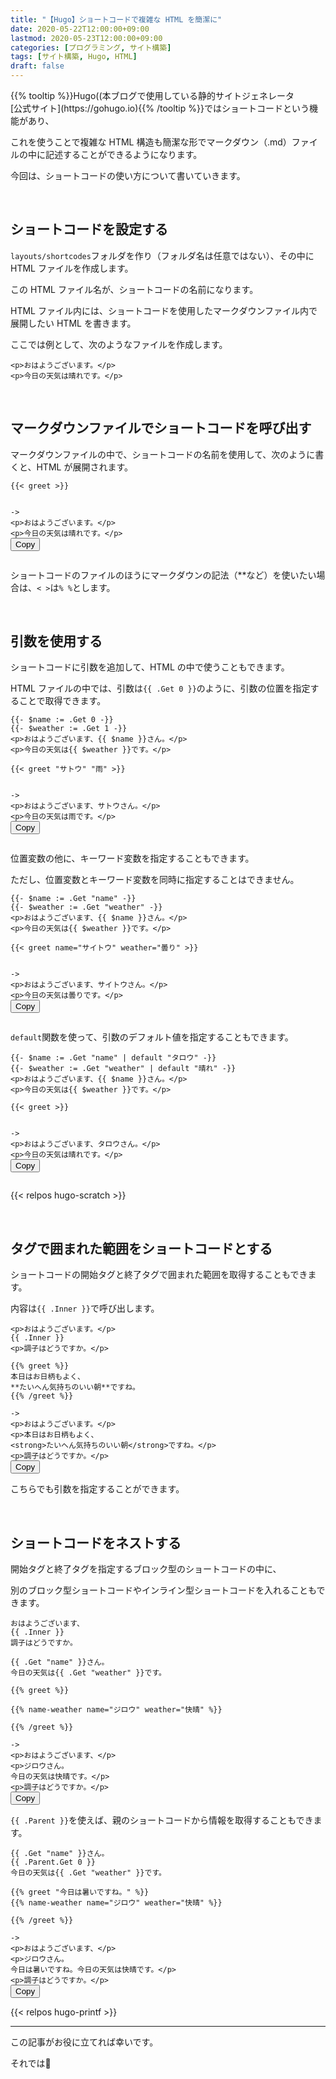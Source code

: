 ```yaml
---
title: "【Hugo】ショートコードで複雑な HTML を簡潔に"
date: 2020-05-22T12:00:00+09:00
lastmod: 2020-05-23T12:00:00+09:00
categories: [プログラミング, サイト構築]
tags: [サイト構築, Hugo, HTML]
draft: false
---
```


<p>
{{% tooltip %}}Hugo((本ブログで使用している静的サイトジェネレータ<br/>[公式サイト](https://gohugo.io){{% /tooltip %}}ではショートコードという機能があり、

これを使うことで複雑な HTML 構造も簡潔な形でマークダウン（.md）ファイルの中に記述することができるようになります。
</p>

今回は、ショートコードの使い方について書いていきます。

<!--more-->

<br/>

## ショートコードを設定する

`layouts/shortcodes`フォルダを作り（フォルダ名は任意ではない）、その中に HTML ファイルを作成します。

この HTML ファイル名が、ショートコードの名前になります。

HTML ファイル内には、ショートコードを使用したマークダウンファイル内で展開したい HTML を書きます。

ここでは例として、次のようなファイルを作成します。

```go-html-template {name="/layouts/shortcodes/greet.html"}
<p>おはようございます。</p>
<p>今日の天気は晴れです。</p>
```

<br/>

## マークダウンファイルでショートコードを呼び出す

マークダウンファイルの中で、ショートコードの名前を使用して、次のように書くと、HTML が展開されます。

<div class="highlight" style="position: relative;"><pre class="chroma"><code class="language-html" data-lang="html"><span>{</span>{< greet >}}

-&gt;
<span class="p">&lt;</span><span class="nt">p</span><span class="p"></span><span class="p">&gt;</span>おはようございます。<span class="p">&lt;</span><span class="p">/</span><span class="nt">p</span><span class="p">&gt;</span>
<span class="p">&lt;</span><span class="nt">p</span><span class="p"></span><span class="p">&gt;</span>今日の天気は晴れです。<span class="p">&lt;</span><span class="p">/</span><span class="nt">p</span><span class="p">&gt;</span>
</code><button class="copy-button" type="button">Copy</button></pre></div>

ショートコードのファイルのほうにマークダウンの記法（**など）を使いたい場合は、`< >`は`% %`とします。

<br/>

## 引数を使用する

ショートコードに引数を追加して、HTML の中で使うこともできます。

HTML ファイルの中では、引数は`{{ .Get 0 }}`のように、引数の位置を指定することで取得できます。

```go-html-template {name="/layouts/shortcodes/greet.html"}
{{- $name := .Get 0 -}}
{{- $weather := .Get 1 -}}
<p>おはようございます、{{ $name }}さん。</p>
<p>今日の天気は{{ $weather }}です。</p>
```

<div class="highlight" style="position: relative;"><pre class="chroma"><code class="language-html" data-lang="html"><span>{</span>{< greet "サトウ" "雨" >}}

-&gt;
<span class="p">&lt;</span><span class="nt">p</span><span class="p"></span><span class="p">&gt;</span>おはようございます、サトウさん。<span class="p">&lt;</span><span class="p">/</span><span class="nt">p</span><span class="p">&gt;</span>
<span class="p">&lt;</span><span class="nt">p</span><span class="p"></span><span class="p">&gt;</span>今日の天気は雨です。<span class="p">&lt;</span><span class="p">/</span><span class="nt">p</span><span class="p">&gt;</span>
</code><button class="copy-button" type="button">Copy</button></pre></div>

位置変数の他に、キーワード変数を指定することもできます。

ただし、位置変数とキーワード変数を同時に指定することはできません。

```go-html-template {name="/layouts/shortcodes/greet.html"}
{{- $name := .Get "name" -}}
{{- $weather := .Get "weather" -}}
<p>おはようございます、{{ $name }}さん。</p>
<p>今日の天気は{{ $weather }}です。</p>
```

<div class="highlight" style="position: relative;"><pre class="chroma"><code class="language-html" data-lang="html"><span>{</span>{< greet name="サイトウ" weather="曇り" >}}

-&gt;
<span class="p">&lt;</span><span class="nt">p</span><span class="p"></span><span class="p">&gt;</span>おはようございます、サイトウさん。<span class="p">&lt;</span><span class="p">/</span><span class="nt">p</span><span class="p">&gt;</span>
<span class="p">&lt;</span><span class="nt">p</span><span class="p"></span><span class="p">&gt;</span>今日の天気は曇りです。<span class="p">&lt;</span><span class="p">/</span><span class="nt">p</span><span class="p">&gt;</span>
</code><button class="copy-button" type="button">Copy</button></pre></div>

`default`関数を使って、引数のデフォルト値を指定することもできます。

```go-html-template {name="/layouts/shortcodes/greet.html"}
{{- $name := .Get "name" | default "タロウ" -}}
{{- $weather := .Get "weather" | default "晴れ" -}}
<p>おはようございます、{{ $name }}さん。</p>
<p>今日の天気は{{ $weather }}です。</p>
```

<div class="highlight" style="position: relative;"><pre class="chroma"><code class="language-html" data-lang="html"><span>{</span>{< greet >}}

-&gt;
<span class="p">&lt;</span><span class="nt">p</span><span class="p"></span><span class="p">&gt;</span>おはようございます、タロウさん。<span class="p">&lt;</span><span class="p">/</span><span class="nt">p</span><span class="p">&gt;</span>
<span class="p">&lt;</span><span class="nt">p</span><span class="p"></span><span class="p">&gt;</span>今日の天気は晴れです。<span class="p">&lt;</span><span class="p">/</span><span class="nt">p</span><span class="p">&gt;</span>
</code><button class="copy-button" type="button">Copy</button></pre></div>

{{< relpos hugo-scratch >}}

<br/>

## タグで囲まれた範囲をショートコードとする

ショートコードの開始タグと終了タグで囲まれた範囲を取得することもできます。

内容は`{{ .Inner }}`で呼び出します。

```go-html-template {name="/layouts/shortcodes/greet.html"}
<p>おはようございます。</p>
{{ .Inner }}
<p>調子はどうですか。</p>
```

<div class="highlight" style="position: relative;"><pre class="chroma"><code class="language-html" data-lang="html"><span>{</span>{% greet %}}
本日はお日柄もよく、
**たいへん気持ちのいい朝**ですね。
<span>{</span>{% /greet %}}<br/>
-&gt;
<span class="p">&lt;</span><span class="nt">p</span><span class="p"></span><span class="p">&gt;</span>おはようございます。<span class="p">&lt;</span><span class="p">/</span><span class="nt">p</span><span class="p">&gt;</span>
<span class="p">&lt;</span><span class="nt">p</span><span class="p"></span><span class="p">&gt;</span>本日はお日柄もよく、
<span class="p">&lt;</span><span class="nt">strong</span><span class="p"></span><span class="p">&gt;</span>たいへん気持ちのいい朝<span class="p">&lt;</span><span class="p">/</span><span class="nt">strong</span><span class="p">&gt;</span>ですね。<span class="p">&lt;</span><span class="p">/</span><span class="nt">p</span><span class="p">&gt;</span>
<span class="p">&lt;</span><span class="nt">p</span><span class="p"></span><span class="p">&gt;</span>調子はどうですか。<span class="p">&lt;</span><span class="p">/</span><span class="nt">p</span><span class="p">&gt;</span>
</code><button class="copy-button" type="button">Copy</button></pre></div>

こちらでも引数を指定することができます。

<br/>

## ショートコードをネストする

開始タグと終了タグを指定するブロック型のショートコードの中に、

別のブロック型ショートコードやインライン型ショートコードを入れることもできます。

```go-html-template {name="/layouts/shortcodes/greet.html"}
おはようございます、
{{ .Inner }}
調子はどうですか。
```

```go-html-template {name="/layouts/shortcodes/name-weather.html"}
{{ .Get "name" }}さん。
今日の天気は{{ .Get "weather" }}です。
```

<div class="highlight" style="position: relative;"><pre class="chroma"><code class="language-html" data-lang="html"><span>{</span>{% greet %}}<br/>
<span>{</span>{% name-weather name="ジロウ" weather="快晴" %}}<br/>
<span>{</span>{% /greet %}}<br/>
-&gt;
<span class="p">&lt;</span><span class="nt">p</span><span class="p"></span><span class="p">&gt;</span>おはようございます、<span class="p">&lt;</span><span class="p">/</span><span class="nt">p</span><span class="p">&gt;</span>
<span class="p">&lt;</span><span class="nt">p</span><span class="p"></span><span class="p">&gt;</span>ジロウさん。
今日の天気は快晴です。<span class="p">&lt;</span><span class="p">/</span><span class="nt">p</span><span class="p">&gt;</span>
<span class="p">&lt;</span><span class="nt">p</span><span class="p"></span><span class="p">&gt;</span>調子はどうですか。<span class="p">&lt;</span><span class="p">/</span><span class="nt">p</span><span class="p">&gt;</span>
</code><button class="copy-button" type="button">Copy</button></pre></div>

`{{ .Parent }}`を使えば、親のショートコードから情報を取得することもできます。

```go-html-template {name="/layouts/shortcodes/name-weather.html", hl_lines=[2]}
{{ .Get "name" }}さん。
{{ .Parent.Get 0 }}
今日の天気は{{ .Get "weather" }}です。
```

<div class="highlight" style="position: relative;"><pre class="chroma"><code class="language-html" data-lang="html"><span class="hl"><span>{</span>{% greet <span class="mark">"今日は暑いですね。"</span> %}}</span>
<span>{</span>{% name-weather name="ジロウ" weather="快晴" %}}<br/>
<span>{</span>{% /greet %}}<br/>
-&gt;
<span class="p">&lt;</span><span class="nt">p</span><span class="p"></span><span class="p">&gt;</span>おはようございます、<span class="p">&lt;</span><span class="p">/</span><span class="nt">p</span><span class="p">&gt;</span>
<span class="p">&lt;</span><span class="nt">p</span><span class="p"></span><span class="p">&gt;</span>ジロウさん。
<span class="hl">今日は暑いですね。</span>今日の天気は快晴です。<span class="p">&lt;</span><span class="p">/</span><span class="nt">p</span><span class="p">&gt;</span>
<span class="p">&lt;</span><span class="nt">p</span><span class="p"></span><span class="p">&gt;</span>調子はどうですか。<span class="p">&lt;</span><span class="p">/</span><span class="nt">p</span><span class="p">&gt;</span>
</code><button class="copy-button" type="button">Copy</button></pre></div>

{{< relpos hugo-printf >}}

---

この記事がお役に立てれば幸いです。

それでは👋
